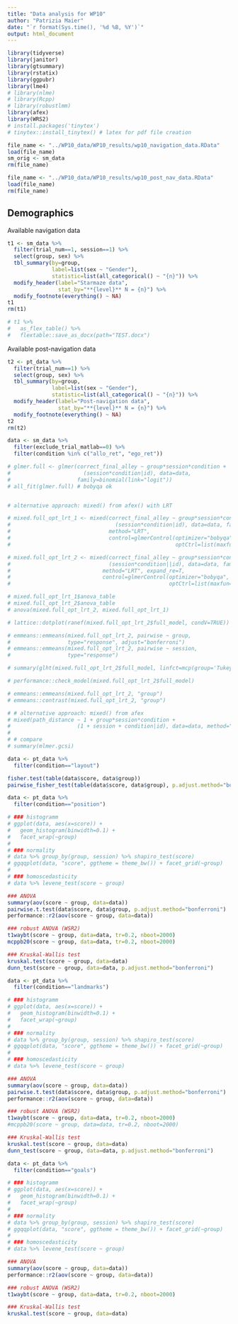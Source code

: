 ```yaml
---
title: "Data analysis for WP10"
author: "Patrizia Maier"
date: "`r format(Sys.time(), '%d %B, %Y')`"
output: html_document
---
```


```r

library(tidyverse)
library(janitor)
library(gtsummary)
library(rstatix)
library(ggpubr)
library(lme4)
# library(nlme)
# library(Rcpp)
# library(robustlmm)
library(afex)
library(WRS2)
# install.packages('tinytex')
# tinytex::install_tinytex() # latex for pdf file creation

```


```r
file_name <- "../WP10_data/WP10_results/wp10_navigation_data.RData"
load(file_name)
sm_orig <- sm_data 
rm(file_name)

file_name <- "../WP10_data/WP10_results/wp10_post_nav_data.RData"
load(file_name)
rm(file_name)
```


## Demographics 

Available navigation data 

```r
t1 <- sm_data %>% 
  filter(trial_num==1, session==1) %>% 
  select(group, sex) %>%
  tbl_summary(by=group,
              label=list(sex ~ "Gender"),
              statistic=list(all_categorical() ~ "{n}")) %>% 
  modify_header(label="Starmaze data",
                stat_by="**{level}** N = {n}") %>% 
  modify_footnote(everything() ~ NA)
t1
rm(t1)

# t1 %>%
#   as_flex_table() %>%
#   flextable::save_as_docx(path="TEST.docx")
```
 
Available post-navigation data 
 
```r
t2 <- pt_data %>% 
  filter(trial_num==1) %>% 
  select(group, sex) %>%
  tbl_summary(by=group,
              label=list(sex ~ "Gender"),
              statistic=list(all_categorical() ~ "{n}")) %>% 
  modify_header(label="Post-navigation data",
                stat_by="**{level}** N = {n}") %>% 
  modify_footnote(everything() ~ NA)
t2
rm(t2)
```

```r
data <- sm_data %>%
  filter(exclude_trial_matlab==0) %>% 
  filter(condition %in% c("allo_ret", "ego_ret"))

```

```r

# glmer.full <- glmer(correct_final_alley ~ group*session*condition + 
#                       (session*condition|id), data=data, 
#                     family=binomial(link="logit"))
# all_fit(glmer.full) # bobyqa ok 


# alternative approach: mixed() from afex() with LRT

# mixed.full_opt_lrt_1 <- mixed(correct_final_alley ~ group*session*condition +
#                                 (session*condition|id), data=data, family=binomial,
#                               method="LRT", 
#                               control=glmerControl(optimizer="bobyqa", 
#                                                    optCtrl=list(maxfun=1e6)))

# mixed.full_opt_lrt_2 <- mixed(correct_final_alley ~ group*session*condition +
#                               (session*condition||id), data=data, family=binomial,
#                             method="LRT", expand_re=T,
#                             control=glmerControl(optimizer="bobyqa", 
#                                                  optCtrl=list(maxfun=1e6)))

# mixed.full_opt_lrt_1$anova_table
# mixed.full_opt_lrt_2$anova_table
# anova(mixed.full_opt_lrt_2, mixed.full_opt_lrt_1)

# lattice::dotplot(ranef(mixed.full_opt_lrt_2$full_model, condV=TRUE))

# emmeans::emmeans(mixed.full_opt_lrt_2, pairwise ~ group, 
#                  type="response", adjust="bonferroni")
# emmeans::emmeans(mixed.full_opt_lrt_2, pairwise ~ session, 
#                  type="response")

# summary(glht(mixed.full_opt_lrt_2$full_model, linfct=mcp(group='Tukey')))

```

```r

# performance::check_model(mixed.full_opt_lrt_2$full_model)

# emmeans::emmeans(mixed.full_opt_lrt_2, "group")
# emmeans::contrast(mixed.full_opt_lrt_2, "group")

```

```r
# # alternative approach: mixed() from afex
# mixed(path_distance ~ 1 + group*session*condition + 
#                     (1 + session + condition|id), data=data, method="LRT")
# 
# # compare 
# summary(mlmer.gcsi)
```



```r

data <- pt_data %>% 
  filter(condition=="layout")

fisher.test(table(data$score, data$group))
pairwise_fisher_test(table(data$score, data$group), p.adjust.method="bonferroni")

```

```r

data <- pt_data %>% 
  filter(condition=="position")

# ### histogramm
# ggplot(data, aes(x=score)) +
#   geom_histogram(binwidth=0.1) + 
#   facet_wrap(~group)
#   
# ### normality
# data %>% group_by(group, session) %>% shapiro_test(score)
# ggqqplot(data, "score", ggtheme = theme_bw()) + facet_grid(~group)
# 
# ### homoscedasticity
# data %>% levene_test(score ~ group)

### ANOVA
summary(aov(score ~ group, data=data))
pairwise.t.test(data$score, data$group, p.adjust.method="bonferroni")
performance::r2(aov(score ~ group, data=data))

### robust ANOVA (WSR2)
t1waybt(score ~ group, data=data, tr=0.2, nboot=2000)
mcppb20(score ~ group, data=data, tr=0.2, nboot=2000)

### Kruskal-Wallis test 
kruskal.test(score ~ group, data=data)
dunn_test(score ~ group, data=data, p.adjust.method="bonferroni")

```

```r
data <- pt_data %>% 
  filter(condition=="landmarks")

# ### histogramm
# ggplot(data, aes(x=score)) +
#   geom_histogram(binwidth=0.1) +
#   facet_wrap(~group)
# 
# ### normality
# data %>% group_by(group, session) %>% shapiro_test(score)
# ggqqplot(data, "score", ggtheme = theme_bw()) + facet_grid(~group)
# 
# ### homoscedasticity
# data %>% levene_test(score ~ group)

### ANOVA
summary(aov(score ~ group, data=data))
pairwise.t.test(data$score, data$group, p.adjust.method="bonferroni")
performance::r2(aov(score ~ group, data=data))

### robust ANOVA (WSR2)
t1waybt(score ~ group, data=data, tr=0.2, nboot=2000)
#mcppb20(score ~ group, data=data, tr=0.2, nboot=2000)

### Kruskal-Wallis test
kruskal.test(score ~ group, data=data)
dunn_test(score ~ group, data=data, p.adjust.method="bonferroni")

```

```r

data <- pt_data %>% 
  filter(condition=="goals")

# ### histogramm
# ggplot(data, aes(x=score)) +
#   geom_histogram(binwidth=0.1) + 
#   facet_wrap(~group)
#   
# ### normality
# data %>% group_by(group, session) %>% shapiro_test(score)
# ggqqplot(data, "score", ggtheme = theme_bw()) + facet_grid(~group)
# 
# ### homoscedasticity
# data %>% levene_test(score ~ group)

### ANOVA
summary(aov(score ~ group, data=data))
performance::r2(aov(score ~ group, data=data))

### robust ANOVA (WSR2)
t1waybt(score ~ group, data=data, tr=0.2, nboot=2000)

### Kruskal-Wallis test
kruskal.test(score ~ group, data=data)

```